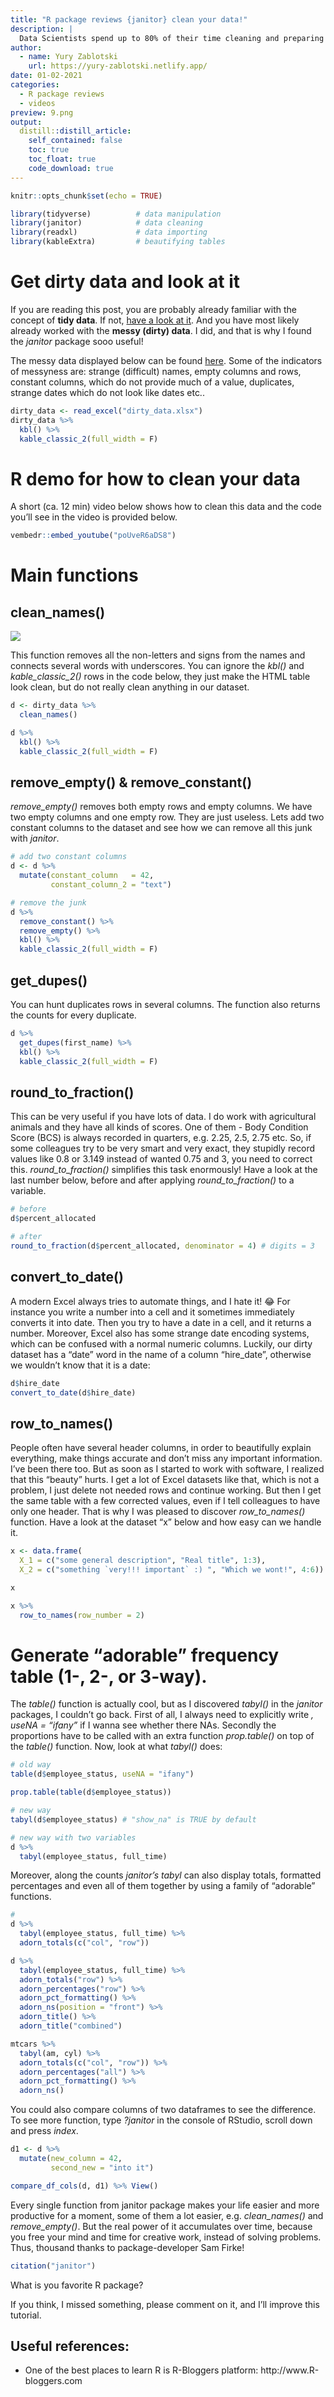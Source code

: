 ```yaml
---
title: "R package reviews {janitor} clean your data!"
description: |
  Data Scientists spend up to 80% of their time cleaning and preparing data for analysis. " Happy families are all alike; every unhappy family is unhappy in its own way" — Leo Tolstoy. "Like families, tidy datasets are all alike but every messy dataset is messy in its own way" - Hadley Wickham. Thats when "janitor" helps to clean the mess.
author:
  - name: Yury Zablotski
    url: https://yury-zablotski.netlify.app/
date: 01-02-2021
categories:
  - R package reviews
  - videos
preview: 9.png
output:
  distill::distill_article:
    self_contained: false
    toc: true
    toc_float: true
    code_download: true
---
```




```r
knitr::opts_chunk$set(echo = TRUE)
```


```r
library(tidyverse)          # data manipulation
library(janitor)            # data cleaning
library(readxl)             # data importing
library(kableExtra)         # beautifying tables
```

# Get dirty data and look at it

If you are reading this post, you are probably already familiar with the concept of **tidy data**. If not, [have a look at it](https://cran.r-project.org/web/packages/tidyr/vignettes/tidy-data.html#:~:text=Tidy%20data%20is%20a%20standard,Each%20observation%20forms%20a%20row.). And you have most likely already worked with the **messy (dirty) data**. I did, and that is why I found the *janitor* package sooo useful!

The messy data displayed below can be found [here](https://github.com/sfirke/janitor/blob/master/dirty_data.xlsx). Some of the indicators of messyness are: strange (difficult) names, empty columns and rows, constant columns, which do not provide much of a value, duplicates, strange dates which do not look like dates etc..

```r
dirty_data <- read_excel("dirty_data.xlsx")
dirty_data %>%
  kbl() %>%
  kable_classic_2(full_width = F)
```

# R demo for how to clean your data

A short (ca. 12 min) video below shows how to clean this data and the code you'll see in the video is provided below.

```r
vembedr::embed_youtube("poUveR6aDS8")
```


# Main functions

## clean_names()

![](janitor_thumbnails.jpeg)

This function removes all the non-letters and signs from the names and connects several words with underscores. You can ignore the *kbl()* and *kable_classic_2()* rows in the code below, they just make the HTML table look clean, but do not really clean anything in our dataset.


```r
d <- dirty_data %>% 
  clean_names()

d %>% 
  kbl() %>%
  kable_classic_2(full_width = F)
```

## remove_empty() & remove_constant()

*remove_empty()* removes both empty rows and empty columns. We have two empty columns and one empty row. They are just useless. Lets add two constant columns to the dataset and see how we can remove all this junk with *janitor*.

```r
# add two constant columns
d <- d %>% 
  mutate(constant_column   = 42,
         constant_column_2 = "text")

# remove the junk
d %>% 
  remove_constant() %>%  
  remove_empty() %>% 
  kbl() %>%
  kable_classic_2(full_width = F)
```

## get_dupes()

You can hunt duplicates rows in several columns. The function also returns the counts for every duplicate.

```r
d %>% 
  get_dupes(first_name) %>% 
  kbl() %>%
  kable_classic_2(full_width = F)
```

## round_to_fraction()

This can be very useful if you have lots of data. I do work with agricultural animals and they have all kinds of scores. One of them - Body Condition Score (BCS) is always recorded in quarters, e.g. 2.25, 2.5, 2.75 etc. So, if some colleagues try to be very smart and very exact, they stupidly record values like 0.8 or 3.149 instead of wanted 0.75 and 3, you need to correct this. *round_to_fraction()* simplifies this task enormously! Have a look at the last number below, before and after applying *round_to_fraction()* to a variable.

```r
# before
d$percent_allocated

# after
round_to_fraction(d$percent_allocated, denominator = 4) # digits = 3
```

## convert_to_date()

A modern Excel always tries to automate things, and I hate it! 😂 For instance you write a number into a cell and it sometimes immediately converts it into date. Then you try to have a date in a cell, and it returns a number. Moreover, Excel also has some strange date encoding systems, which can be confused with a normal numeric columns. Luckily, our dirty dataset has a "date" word in the name of a column "hire_date", otherwise we wouldn't know that it is a date:

```r
d$hire_date
convert_to_date(d$hire_date)
```

## row_to_names()

People often have several header columns, in order to beautifully explain everything, make things accurate and don't miss any important information. I've been there too. But as soon as I started to work with software, I realized that this "beauty" hurts. I get a lot of Excel datasets like that, which is not a problem, I just delete not needed rows and continue working. But then I get the same table with a few corrected values, even if I tell colleagues to have only one header. That is why I was pleased to discover *row_to_names()* function. Have a look at the dataset "x" below and how easy can we handle it.

```r
x <- data.frame(
  X_1 = c("some general description", "Real title", 1:3),
  X_2 = c("something `very!!! important` :) ", "Which we wont!", 4:6))

x

x %>%
  row_to_names(row_number = 2)
```



# Generate "adorable" frequency table (1-, 2-, or 3-way).

The *table()* function is actually cool, but as I discovered *tabyl()* in the *janitor* packages, I couldn't go back. First of all, I always need to explicitly write *, useNA = "ifany"* if I wanna see whether there NAs. Secondly the proportions have to be called with an extra function *prop.table()* on top of the *table()* function. Now, look at what *tabyl()* does:

```r
# old way
table(d$employee_status, useNA = "ifany")

prop.table(table(d$employee_status))

# new way
tabyl(d$employee_status) # "show_na" is TRUE by default

# new way with two variables
d %>% 
  tabyl(employee_status, full_time)
```

Moreover, along the counts *janitor's tabyl* can also display totals, formatted percentages and even all of them together by using a family of "adorable" functions. 

```r
#  
d %>%
  tabyl(employee_status, full_time) %>%
  adorn_totals(c("col", "row"))

d %>%
  tabyl(employee_status, full_time) %>%
  adorn_totals("row") %>%
  adorn_percentages("row") %>%
  adorn_pct_formatting() %>%
  adorn_ns(position = "front") %>%               
  adorn_title() %>% 
  adorn_title("combined")
```



```r
mtcars %>%
  tabyl(am, cyl) %>%
  adorn_totals(c("col", "row")) %>% 
  adorn_percentages("all") %>% 
  adorn_pct_formatting() %>%
  adorn_ns() 
```

You could also compare columns of two dataframes to see the difference. To see more function, type *?janitor* in the console of RStudio, scroll down and press *index*.

```r
d1 <- d %>% 
  mutate(new_column = 42, 
         second_new = "into it")

compare_df_cols(d, d1) %>% View()
```


Every single function from janitor package makes your life easier and more productive for a moment, some of them a lot easier, e.g. *clean_names()* and *remove_empty()*. But the real power of it accumulates over time, because you free your mind and time for creative work, instead of solving problems. Thus, thousand thanks to package-developer Sam Firke!

```r
citation("janitor")
```


What is you favorite R package?

If you think, I missed something, please comment on it, and I’ll improve this tutorial.

## Useful references:

- One of the best places to learn R is R-Bloggers platform: http://www.R-bloggers.com 